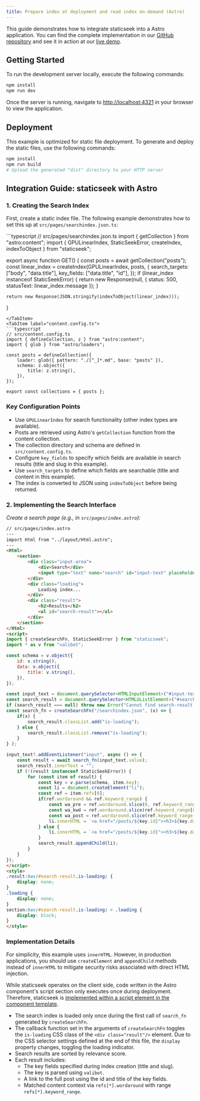 ```yaml
---
title: Prepare index at deployment and read index on-demand (Astro)
---
```



This guide demonstrates how to integrate staticseek into a Astro application. 
You can find the complete implementation in our [GitHub repository](https://github.com/osawa-naotaka/staticseek/tree/main/example/astro/02.preindexed) and
see it in action at our [live demo](https://staticseek-astro.pages.dev/).

## Getting Started

To run the development server locally, execute the following commands:

```bash
npm install
npm run dev
```

Once the server is running, navigate to [http://localhost:4321](http://localhost:4321) in your browser to view the application.

## Deployment

This example is optimized for static file deployment. To generate and deploy the static files, use the following commands:

```bash
npm install
npm run build
# Upload the generated "dist" directory to your HTTP server
```

## Integration Guide: staticseek with Astro

### 1. Creating the Search Index

First, create a static index file. The following example demonstrates how to set this up at `src/pages/searchindex.json.ts`:

<Tabs syncKey="createIndex">
<TabItem label="searchindex.json.ts">
```typescript
// src/pages/searchindex.json.ts
import { getCollection } from "astro:content";
import { GPULinearIndex, StaticSeekError, createIndex, indexToObject } from "staticseek";

export async function GET() {
    const posts = await getCollection("posts");
    const linear_index = createIndex(GPULinearIndex, posts, {
        search_targets: ["body", "data.title"],
        key_fields: ["data.title", "id"],
    });
    if (linear_index instanceof StaticSeekError) {
        return new Response(null, { status: 500, statusText: linear_index.message });
    }

    return new Response(JSON.stringify(indexToObject(linear_index)));
}
```
</TabItem>
<TabItem label="content.config.ts">
```typescript
// src/content.config.ts
import { defineCollection, z } from "astro:content";
import { glob } from "astro/loaders";

const posts = defineCollection({
    loader: glob({ pattern: "./[^_]*.md", base: "posts" }),
    schema: z.object({
        title: z.string(),
    }),
});

export const collections = { posts };
```
</TabItem>
</Tabs>

### Key Configuration Points
- Use `GPULinearIndex` for search functionality (other index types are available).
- Posts are retrieved using Astro's `getCollection` function from the content collection.
- The collection directory and schema are defined in `src/content.config.ts`.
- Configure `key_fields` to specify which fields are available in search results (title and slug in this example).
- Use `search_targets` to define which fields are searchable (title and content in this example).
- The index is converted to JSON using `indexToObject` before being returned.

### 2. Implementing the Search Interface

_Create a search page (e.g., in `src/pages/index.astro`):_

```html
// src/pages/index.astro
---
import Html from "../layout/Html.astro";
---
<Html>
	<section>
		<div class="input-area">
			<div>Search</div>
			<input type="text" name="search" id="input-text" placeholder="Type your search query in English..." />
		</div>
		<div class="loading">
			Loading index...
		</div>
		<div class="result">
			<h2>Results</h2>
			<ul id="search-result"></ul>
		</div>
	</section>
</Html>
<script>
import { createSearchFn, StaticSeekError } from "staticseek";
import * as v from "valibot";

const schema = v.object({
	id: v.string(),
	data: v.object({
		title: v.string(),
	}),
});

const input_text = document.querySelector<HTMLInputElement>("#input-text");
const search_result = document.querySelector<HTMLUListElement>("#search-result");
if (search_result === null) throw new Error("Cannot find search-result.");
const search_fn = createSearchFn("/searchindex.json", (x) => {
	if(x) {
		search_result.classList.add("is-loading");
	} else {
		search_result.classList.remove("is-loading");
	}
} );

input_text?.addEventListener("input", async () => {
	const result = await search_fn(input_text.value);
	search_result.innerText = "";
	if (!(result instanceof StaticSeekError)) {
		for (const item of result) {
			const key = v.parse(schema, item.key);
			const li = document.createElement("li");
			const ref = item.refs[0];
			if(ref.wordaround && ref.keyword_range) {
				const wa_pre = ref.wordaround.slice(0, ref.keyword_range[0]);
				const wa_kwd = ref.wordaround.slice(ref.keyword_range[0], ref.keyword_range[1]);
				const wa_post = ref.wordaround.slice(ref.keyword_range[1]);
				li.innerHTML = `<a href="/posts/${key.id}"><h3>${key.data.title}</h3></a><p>${wa_pre}<em>${wa_kwd}</em>${wa_post}</p>`;
			} else {
				li.innerHTML = `<a href="/posts/${key.id}"><h3>${key.data.title}</h3></a>`;
			}
			search_result.appendChild(li);
		}
	}
});
</script>
<style>
.result:has(#search-result.is-loading) {
	display: none;
}
.loading {
	display: none;
}
section:has(#search-result.is-loading) > .loading {
	display: block;
}
</style>
```

### Implementation Details

For simplicity, this example uses `innerHTML`. However, in production applications, you should use `createElement` and `appendChild` methods instead of `innerHTML` to mitigate security risks associated with direct HTML injection.

While staticseek operates on the client side, code written in the Astro component's script section only executes once during deployment. Therefore, staticseek is [implemented within a script element in the component template](https://docs.astro.build/en/guides/client-side-scripts/).

- The search index is loaded only once during the first call of `search_fn` generated by `createSearchFn`.
- The callback function set in the arguments of `createSearchFn` toggles the `is-loading` CSS class of the `<div class="result"/>` element. Due to the CSS selector settings defined at the end of this file, the `display` property changes, toggling the loading indicator.
- Search results are sorted by relevance score.
- Each result includes:
  - The key fields specified during index creation (title and slug).
  - The key is parsed using `valibot`.
  - A link to the full post using the id and title of the key fields.
  - Matched content context via `refs[*].wordaround` with range `refs[*].keyword_range`.